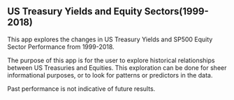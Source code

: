 ## US Treasury Yields and Equity Sectors(1999-2018)

This app explores the changes in US Treasury Yields and SP500 Equity Sector Performance from 1999-2018.

The purpose of this app is for the user to explore historical relationships between US Treasuries and Equities. This exploration can be done for sheer informational purposes, or to look for patterns or predictors in the data.

Past performance is not indicative of future results.
